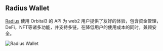 
## Radius Wallet

[Radius](https://radiuswallet.com/) 使用 Orbital3 的 API 为 web2 用户提供了友好的体验，包含资金管理，DeFi，NFT等诸多功能，并支持多链，在降低用户的使用成本的同时，兼顾安全。

<Image src="/radius-wallet-android-preview.png" alt="Radius Wallet" width={3124} height={1628} />
